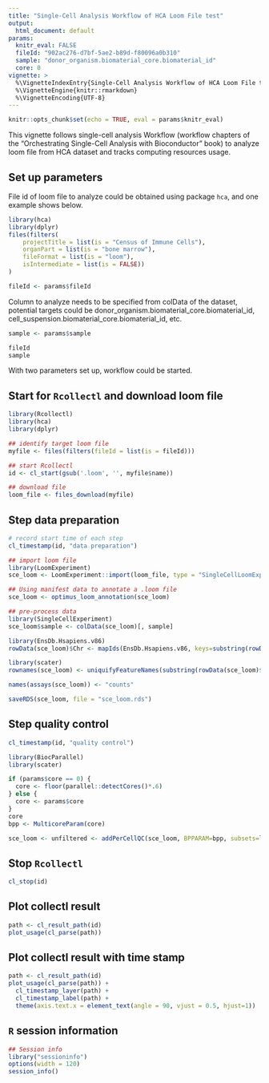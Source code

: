 ```yaml
---
title: "Single-Cell Analysis Workflow of HCA Loom File test"
output:
  html_document: default
params:
  knitr_eval: FALSE
  fileId: "902ac276-d7bf-5ae2-b89d-f80096a0b310"
  sample: "donor_organism.biomaterial_core.biomaterial_id"
  core: 0
vignette: >
  %\VignetteIndexEntry{Single-Cell Analysis Workflow of HCA Loom File test}
  %\VignetteEngine{knitr::rmarkdown}
  %\VignetteEncoding{UTF-8} 
---
```


```r
knitr::opts_chunk$set(echo = TRUE, eval = params$knitr_eval)
```

This vignette follows single-cell analysis Workflow (workflow chapters of the “Orchestrating Single-Cell Analysis with Bioconductor” book) to analyze loom file from HCA dataset and tracks computing resources usage.

## Set up parameters

File id of loom file to analyze could be obtained using package `hca`, and one example shows below.

```r
library(hca)
library(dplyr)
files(filters(
    projectTitle = list(is = "Census of Immune Cells"),
    organPart = list(is = "bone marrow"),
    fileFormat = list(is = "loom"),
    isIntermediate = list(is = FALSE))
)
```

```r
fileId <- params$fileId
```

Column to analyze needs to be specified from colData of the dataset, potential targets could be donor_organism.biomaterial_core.biomaterial_id, cell_suspension.biomaterial_core.biomaterial_id, etc.

```r
sample <- params$sample
```

```r
fileId
sample
```

With two parameters set up, workflow could be started. 

## Start for `Rcollectl` and download loom file

```r
library(Rcollectl)
library(hca)
library(dplyr)

## identify target loom file
myfile <- files(filters(fileId = list(is = fileId)))

## start Rcollectl
id <- cl_start(gsub('.loom', '', myfile$name))

## download file
loom_file <- files_download(myfile)
```

## Step data preparation 

```r
# record start time of each step
cl_timestamp(id, "data preparation")

## import loom file
library(LoomExperiment)
sce_loom <- LoomExperiment::import(loom_file, type = "SingleCellLoomExperiment")

## Using manifest data to annotate a .loom file
sce_loom <- optimus_loom_annotation(sce_loom)

## pre-process data
library(SingleCellExperiment)
sce_loom$sample <- colData(sce_loom)[, sample]

library(EnsDb.Hsapiens.v86)
rowData(sce_loom)$Chr <- mapIds(EnsDb.Hsapiens.v86, keys=substring(rowData(sce_loom)$ensembl_ids, 1, 15), column="SEQNAME", keytype="GENEID")

library(scater)
rownames(sce_loom) <- uniquifyFeatureNames(substring(rowData(sce_loom)$ensembl_ids, 1, 15), names = rowData(sce_loom)$Gene)

names(assays(sce_loom)) <- "counts"

saveRDS(sce_loom, file = "sce_loom.rds")
```

## Step quality control

```r
cl_timestamp(id, "quality control")

library(BiocParallel)
library(scater)

if (params$core == 0) {
  core <- floor(parallel::detectCores()*.6)
} else {
  core <- params$core
}
core
bpp <- MulticoreParam(core)

sce_loom <- unfiltered <- addPerCellQC(sce_loom, BPPARAM=bpp, subsets=list(Mito=which(rowData(sce_loom)$Chr=="MT")))
```

## Stop `Rcollectl`

```r
cl_stop(id)
```

## Plot collectl result

```r
path <- cl_result_path(id)
plot_usage(cl_parse(path))
```

## Plot collectl result with time stamp

```r
path <- cl_result_path(id)
plot_usage(cl_parse(path)) +
  cl_timestamp_layer(path) +
  cl_timestamp_label(path) +
  theme(axis.text.x = element_text(angle = 90, vjust = 0.5, hjust=1))
```

## `R` session information

```r
## Session info
library("sessioninfo")
options(width = 120)
session_info()
```
